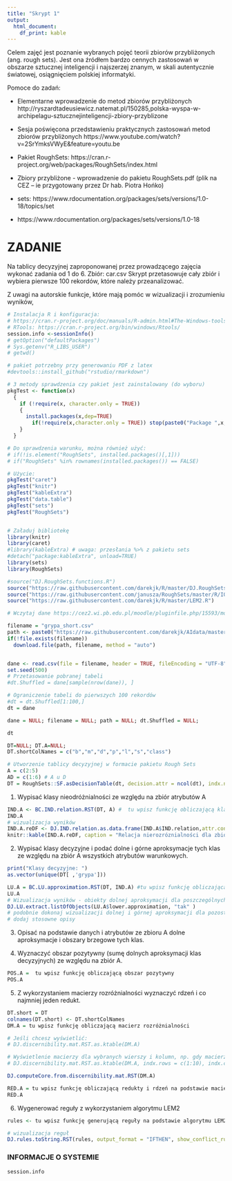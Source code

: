 ---
title: "Skrypt 1"
output:
  html_document: 
    df_print: kable
---

Celem zajęć jest poznanie wybranych pojęć teorii zbiorów przybliżonych (ang. rough sets). Jest ona źródłem bardzo cennych zastosowań w obszarze sztucznej inteligencji i najszerzej znanym, w skali autentycznie światowej, osiągnięciem polskiej informatyki.

Pomoce do zadań: 

- Elementarne wprowadzenie do metod zbiorów przybliżonych
http://ryszardtadeusiewicz.natemat.pl/150285,polska-wyspa-w-archipelagu-sztucznejinteligencji-zbiory-przyblizone

- Sesja poświęcona przedstawieniu praktycznych zastosowań metod zbiorów
przybliżonych https://www.youtube.com/watch?v=2SrYmksVWyE&feature=youtu.be

- Pakiet RoughSets: https://cran.r-project.org/web/packages/RoughSets/index.html

- Zbiory przybliżone - wprowadzenie do pakietu RoughSets.pdf (plik na CEZ – ie
przygotowany przez Dr hab. Piotra Hońko)

- sets: https://www.rdocumentation.org/packages/sets/versions/1.0-18/topics/set
- https://www.rdocumentation.org/packages/sets/versions/1.0-18

# ZADANIE

Na tablicy decyzyjnej zaproponowanej przez prowadzącego zajęcia wykonać zadania od 1 do 6.
Zbiór: car.csv
Skrypt przetasowuje cały zbiór i wybiera pierwsze 100 rekordów, które należy przeanalizować.

Z uwagi na autorskie funkcje, które mają pomóc w wizualizacji i zrozumieniu wyników, 

```{r echo=FALSE}
# Instalacja R i konfiguracja:
# https://cran.r-project.org/doc/manuals/R-admin.html#The-Windows-toolset
# RTools: https://cran.r-project.org/bin/windows/Rtools/
session.info <-sessionInfo()
# getOption("defaultPackages")
# Sys.getenv("R_LIBS_USER")
# getwd()
```



```{r setup, echo=TRUE, cache=FALSE}
# pakiet potrzebny przy generowaniu PDF z latex
#devtools::install_github("rstudio/rmarkdown")

# 3 metody sprawdzenia czy pakiet jest zainstalowany (do wyboru)
pkgTest <- function(x)
  {
    if (!require(x, character.only = TRUE))
    {
      install.packages(x,dep=TRUE)
        if(!require(x,character.only = TRUE)) stop(paste0("Package ",x,"not found"))
    }
  }

# Do sprawdzenia warunku, można również użyć:
# if(!is.element("RoughSets", installed.packages()[,1]))
# if("RoughSets" %in% rownames(installed.packages()) == FALSE)

# Użycie:
pkgTest("caret")
pkgTest("knitr")
pkgTest("kableExtra")
pkgTest("data.table")
pkgTest("sets")
pkgTest("RoughSets")


# Załaduj bibliotekę
library(knitr)
library(caret)
#library(kableExtra) # uwaga: przesłania %>% z pakietu sets
#detach("package:kableExtra", unload=TRUE)
library(sets)
library(RoughSets)

#source("DJ.RoughSets.functions.R")
source("https://raw.githubusercontent.com/darekjk/R/master/DJ.RoughSets.functions.R")
source("https://raw.githubusercontent.com/janusza/RoughSets/master/R/IOFunctions.R")   # import funkcji niedostepnych z poziomu biblioteki RoughSets, m.in. ObjectFactory
source("https://raw.githubusercontent.com/darekjk/R/master/LEM2.R")

# Wczytaj dane https://cez2.wi.pb.edu.pl/moodle/pluginfile.php/15593/mod_resource/content/1/car.csv

filename = "grypa_short.csv"
path <- paste0("https://raw.githubusercontent.com/darekjk/AIdata/master/",filename)
if(!file.exists(filename))  
  download.file(path, filename, method = "auto")


dane <- read.csv(file = filename, header = TRUE, fileEncoding = "UTF-8", sep=",")
set.seed(500)
# Przetasowanie pobranej tabeli
#dt.Shuffled = dane[sample(nrow(dane)), ]

# Ograniczenie tabeli do pierwszych 100 rekordów
#dt = dt.Shuffled[1:100,]
dt = dane

dane = NULL; filename = NULL; path = NULL; dt.Shuffled = NULL;

```


```{r}
dt
```


```{r ,cache=FALSE}
DT=NULL; DT.A=NULL; 
DT.shortColNames = c("b","m","d","p","l","s","class")

# Utworzenie tablicy decyzyjnej w formacie pakietu Rough Sets
A = c(2:5)
AD = c(1:6) # A u D
DT = RoughSets::SF.asDecisionTable(dt, decision.attr = ncol(dt), indx.nominal = AD)

```


1. Wypisać klasy nieodróżnialności ze względu na zbiór atrybutów A

```{r echo=F}
IND.A <- BC.IND.relation.RST(DT, A) #  tu wpisz funkcję obliczającą klasy nierozróznialności
IND.A
# wizualizacja wyników 
IND.A.reDF <- DJ.IND.relation.as.data.frame(IND.A$IND.relation,attr.cond.set.name = "A",colnames = colnames(DT[,A]))
knitr::kable(IND.A.reDF, caption = "Relacja nierozróznialności dla zbioru wszystkich atrybutów warunkowych A")

```


2. Wypisać klasy decyzyjne i podać dolne i górne aproksymacje tych klas ze względu na zbiór A wszystkich atrybutów warunkowych.


```{r echo=FALSE}
print("Klasy decyzyjne: ")
as.vector(unique(DT[ ,'grypa']))

LU.A = BC.LU.approximation.RST(DT, IND.A) #tu wpisz funkcję obliczającą dolną i górną aproksymację
LU.A
# Wizualizacja wyników - obiekty dolnej aproksymacji dla poszczególnych klas
DJ.LU.extract.listOfObjects(LU.A$lower.approximation, "tak" )
# podobnie dokonaj wizualizacji dolnej i górnej aproksymacji dla pozostałych klas 
# dodaj stosowne opisy

```

3. Opisać na podstawie danych i atrybutów ze zbioru A dolne aproksymacje i obszary brzegowe tych klas.



4. Wyznaczyć obszar pozytywny (sumę dolnych aproksymacji klas decyzyjnych) ze względu na zbiór A.

```{r, cache=FALSE}
POS.A =  tu wpisz funkcję obliczającą obszar pozytywny
POS.A
```

5. Z wykorzystaniem macierzy rozróżnialności wyznaczyć rdzeń i co najmniej jeden redukt.


```{r cache=FALSE}
DT.short = DT
colnames(DT.short) <- DT.shortColNames
DM.A = tu wpisz funkcję obliczającą macierz rozróżnialności

# Jeśli chcesz wyświetlić:
# DJ.discernibility.mat.RST.as.ktable(DM.A)

# Wyświetlenie macierzy dla wybranych wierszy i kolumn, np. gdy macierz będzie dosyć duża
# DJ.discernibility.mat.RST.as.ktable(DM.A, indx.rows = c(1:10), indx.columns = c(1:2), format = 'markdown', format.args = NULL)

DJ.computeCore.from.discernibility.mat.RST(DM.A)

RED.A = tu wpisz funkcję obliczającą redukty i rdzeń na podstawie macierzy rozróżnialności
RED.A
```


6. Wygenerować reguły z wykorzystaniem algorytmu LEM2


```{r, cache=FALSE}
rules <- tu wpisz funkcję generującą reguły na podstawie algorytmu LEM2

# wizualizacja reguł
DJ.rules.toString.RST(rules, output_format = "IFTHEN", show_conflict_rules = TRUE)

```


### INFORMACJE O SYSTEMIE

```{r}
session.info
```

